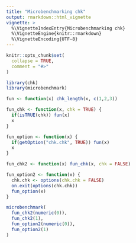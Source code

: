 ```yaml
---
title: "Microbenchmarking chk"
output: rmarkdown::html_vignette
vignette: >
  %\VignetteIndexEntry{Microbenchmarking chk}
  %\VignetteEngine{knitr::rmarkdown}
  %\VignetteEncoding{UTF-8}
---
```


```r
knitr::opts_chunk$set(
  collapse = TRUE,
  comment = "#>"
)
```

```r
library(chk)
library(microbenchmark)
```

```r

fun <- function(x) chk_length(x, c(1,2,3))

fun_chk <- function(x, chk = TRUE) {
  if(isTRUE(chk)) fun(x)
  x
}

fun_option <- function(x) {
  if(getOption("chk.chk", TRUE)) fun(x)
  x
}

fun_chk2 <- function(x) fun_chk(x, chk = FALSE)

fun_option2 <- function(x) {
  chk.chk <- options(chk.chk = FALSE)
  on.exit(options(chk.chk))
  fun_option(x)
}

microbenchmark(
  fun_chk2(numeric(0)),
  fun_chk2(1),
  fun_option2(numeric(0)),
  fun_option2(1)
)
```
